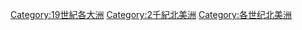 [[Category:19世紀各大洲|Category:19世紀各大洲]]
[[Category:2千紀北美洲|Category:2千紀北美洲]]
[[Category:各世纪北美洲|Category:各世纪北美洲]]